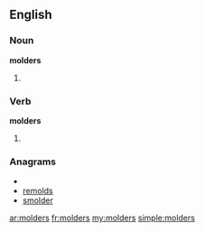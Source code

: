 ==English==
===Noun===
'''molders'''

#{{plural of|[[molder]]}}


===Verb===
'''molders'''

#{{third-person singular of|[[molder]]}}

===Anagrams===
* {{alphagram|delmors}}
* [[remolds#English|remolds]]
* [[smolder#English|smolder]]

[[ar:molders]]
[[fr:molders]]
[[my:molders]]
[[simple:molders]]